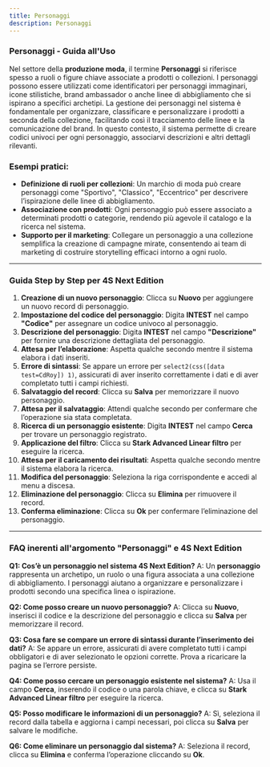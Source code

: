 ```yaml
---
title: Personaggi
description: Personaggi
---
```


### Personaggi - Guida all'Uso

Nel settore della **produzione moda**, il termine **Personaggi** si riferisce spesso a ruoli o figure chiave associate a prodotti o collezioni. I personaggi possono essere utilizzati come identificatori per personaggi immaginari, icone stilistiche, brand ambassador o anche linee di abbigliamento che si ispirano a specifici archetipi. La gestione dei personaggi nel sistema è fondamentale per organizzare, classificare e personalizzare i prodotti a seconda della collezione, facilitando così il tracciamento delle linee e la comunicazione del brand. In questo contesto, il sistema permette di creare codici univoci per ogni personaggio, associarvi descrizioni e altri dettagli rilevanti.

### Esempi pratici:

* **Definizione di ruoli per collezioni**: Un marchio di moda può creare personaggi come "Sportivo", "Classico", "Eccentrico" per descrivere l’ispirazione delle linee di abbigliamento.
* **Associazione con prodotti**: Ogni personaggio può essere associato a determinati prodotti o categorie, rendendo più agevole il catalogo e la ricerca nel sistema.
* **Supporto per il marketing**: Collegare un personaggio a una collezione semplifica la creazione di campagne mirate, consentendo ai team di marketing di costruire storytelling efficaci intorno a ogni ruolo.

***

### Guida Step by Step per **4S Next Edition**

1. **Creazione di un nuovo personaggio**: Clicca su **Nuovo** per aggiungere un nuovo record di personaggio.
2. **Impostazione del codice del personaggio**: Digita **INTEST** nel campo **"Codice"** per assegnare un codice univoco al personaggio.
3. **Descrizione del personaggio**: Digita **INTEST** nel campo **"Descrizione"** per fornire una descrizione dettagliata del personaggio.
4. **Attesa per l’elaborazione**: Aspetta qualche secondo mentre il sistema elabora i dati inseriti.
5. **Errore di sintassi**: Se appare un errore per `select2(css([data test=CdRoy]) 1)`, assicurati di aver inserito correttamente i dati e di aver completato tutti i campi richiesti.
6. **Salvataggio del record**: Clicca su **Salva** per memorizzare il nuovo personaggio.
7. **Attesa per il salvataggio**: Attendi qualche secondo per confermare che l’operazione sia stata completata.
8. **Ricerca di un personaggio esistente**: Digita **INTEST** nel campo **Cerca** per trovare un personaggio registrato.
9. **Applicazione del filtro**: Clicca su **Stark Advanced Linear filtro** per eseguire la ricerca.
10. **Attesa per il caricamento dei risultati**: Aspetta qualche secondo mentre il sistema elabora la ricerca.
11. **Modifica del personaggio**: Seleziona la riga corrispondente e accedi al menu a discesa.
12. **Eliminazione del personaggio**: Clicca su **Elimina** per rimuovere il record.
13. **Conferma eliminazione**: Clicca su **Ok** per confermare l’eliminazione del personaggio.

***

### FAQ inerenti all'argomento "**Personaggi"** e 4S Next Edition

**Q1: Cos’è un personaggio nel sistema 4S Next Edition?**
A: Un **personaggio** rappresenta un archetipo, un ruolo o una figura associata a una collezione di abbigliamento. I personaggi aiutano a organizzare e personalizzare i prodotti secondo una specifica linea o ispirazione.

**Q2: Come posso creare un nuovo personaggio?**
A: Clicca su **Nuovo**, inserisci il codice e la descrizione del personaggio e clicca su **Salva** per memorizzare il record.

**Q3: Cosa fare se compare un errore di sintassi durante l’inserimento dei dati?**
A: Se appare un errore, assicurati di avere completato tutti i campi obbligatori e di aver selezionato le opzioni corrette. Prova a ricaricare la pagina se l’errore persiste.

**Q4: Come posso cercare un personaggio esistente nel sistema?**
A: Usa il campo **Cerca**, inserendo il codice o una parola chiave, e clicca su **Stark Advanced Linear filtro** per eseguire la ricerca.

**Q5: Posso modificare le informazioni di un personaggio?**
A: Sì, seleziona il record dalla tabella e aggiorna i campi necessari, poi clicca su **Salva** per salvare le modifiche.

**Q6: Come eliminare un personaggio dal sistema?**
A: Seleziona il record, clicca su **Elimina** e conferma l’operazione cliccando su **Ok**.